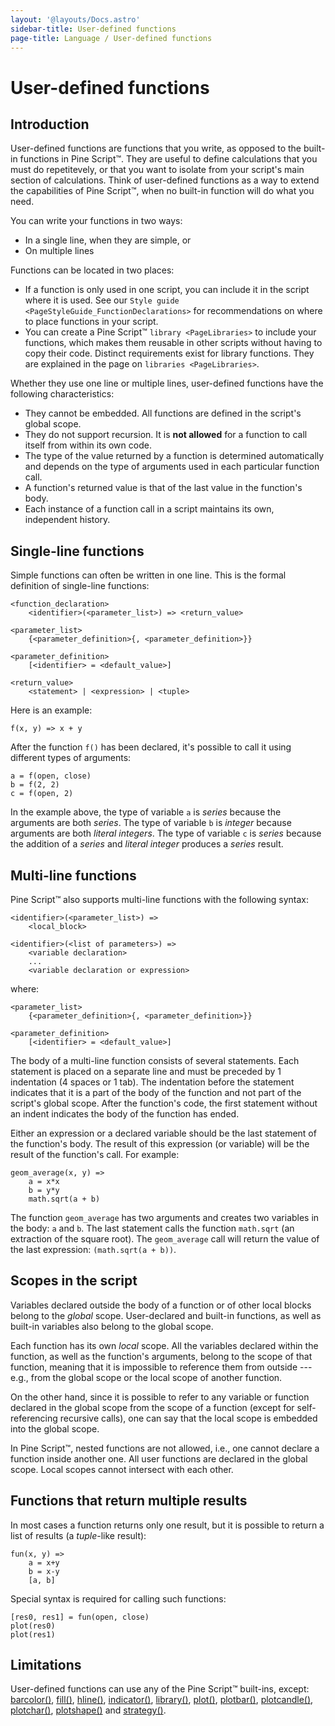 ```yaml
---
layout: '@layouts/Docs.astro'
sidebar-title: User-defined functions
page-title: Language / User-defined functions
---
```


# User-defined functions 


## Introduction

User-defined functions are functions that you write, as opposed to the
built-in functions in Pine Script™. They are useful to define
calculations that you must do repetitevely, or that you want to isolate
from your script\'s main section of calculations. Think of user-defined
functions as a way to extend the capabilities of Pine Script™, when no
built-in function will do what you need.

You can write your functions in two ways:

-   In a single line, when they are simple, or
-   On multiple lines

Functions can be located in two places:

-   If a function is only used in one script, you can include it in the
    script where it is used. See our
    `Style guide <PageStyleGuide_FunctionDeclarations>` for recommendations on where to place functions in your
    script.
-   You can create a Pine Script™
    `library <PageLibraries>` to include
    your functions, which makes them reusable in other scripts without
    having to copy their code. Distinct requirements exist for library
    functions. They are explained in the page on
    `libraries <PageLibraries>`.

Whether they use one line or multiple lines, user-defined functions have
the following characteristics:

-   They cannot be embedded. All functions are defined in the script\'s
    global scope.
-   They do not support recursion. It is **not allowed** for a function
    to call itself from within its own code.
-   The type of the value returned by a function is determined
    automatically and depends on the type of arguments used in each
    particular function call.
-   A function\'s returned value is that of the last value in the
    function\'s body.
-   Each instance of a function call in a script maintains its own,
    independent history.

## Single-line functions

Simple functions can often be written in one line. This is the formal
definition of single-line functions:

``` text
<function_declaration>
    <identifier>(<parameter_list>) => <return_value>

<parameter_list>
    {<parameter_definition>{, <parameter_definition>}}

<parameter_definition>
    [<identifier> = <default_value>]

<return_value>
    <statement> | <expression> | <tuple>
```

Here is an example:

    f(x, y) => x + y

After the function `f()` has been declared, it\'s possible to call it
using different types of arguments:

    a = f(open, close)
    b = f(2, 2)
    c = f(open, 2)

In the example above, the type of variable `a` is *series* because the
arguments are both *series*. The type of variable `b` is *integer*
because arguments are both *literal integers*. The type of variable `c`
is *series* because the addition of a *series* and *literal integer*
produces a *series* result.

## Multi-line functions

Pine Script™ also supports multi-line functions with the following
syntax:

``` text
<identifier>(<parameter_list>) => 
    <local_block>

<identifier>(<list of parameters>) =>
    <variable declaration>
    ...
    <variable declaration or expression>
```

where:

``` text
<parameter_list>
    {<parameter_definition>{, <parameter_definition>}}

<parameter_definition>
    [<identifier> = <default_value>]
```

The body of a multi-line function consists of several statements. Each
statement is placed on a separate line and must be preceded by 1
indentation (4 spaces or 1 tab). The indentation before the statement
indicates that it is a part of the body of the function and not part of
the script\'s global scope. After the function\'s code, the first
statement without an indent indicates the body of the function has
ended.

Either an expression or a declared variable should be the last statement
of the function\'s body. The result of this expression (or variable)
will be the result of the function\'s call. For example:

    geom_average(x, y) =>
        a = x*x
        b = y*y
        math.sqrt(a + b)

The function `geom_average` has two arguments and creates two variables
in the body: `a` and `b`. The last statement calls the function
`math.sqrt` (an extraction of the square root). The `geom_average` call
will return the value of the last expression: `(math.sqrt(a + b))`.

## Scopes in the script

Variables declared outside the body of a function or of other local
blocks belong to the *global* scope. User-declared and built-in
functions, as well as built-in variables also belong to the global
scope.

Each function has its own *local* scope. All the variables declared
within the function, as well as the function\'s arguments, belong to the
scope of that function, meaning that it is impossible to reference them
from outside \-\-- e.g., from the global scope or the local scope of
another function.

On the other hand, since it is possible to refer to any variable or
function declared in the global scope from the scope of a function
(except for self-referencing recursive calls), one can say that the
local scope is embedded into the global scope.

In Pine Script™, nested functions are not allowed, i.e., one cannot
declare a function inside another one. All user functions are declared
in the global scope. Local scopes cannot intersect with each other.

## Functions that return multiple results

In most cases a function returns only one result, but it is possible to
return a list of results (a *tuple*-like result):

    fun(x, y) =>
        a = x+y
        b = x-y
        [a, b]

Special syntax is required for calling such functions:

    [res0, res1] = fun(open, close)
    plot(res0)
    plot(res1)

## Limitations

User-defined functions can use any of the Pine Script™ built-ins,
except:
[barcolor()](https://www.tradingview.com/pine-script-reference/v5/#fun_barcolor),
[fill()](https://www.tradingview.com/pine-script-reference/v5/#fun_fill),
[hline()](https://www.tradingview.com/pine-script-reference/v5/#fun_hline),
[indicator()](https://www.tradingview.com/pine-script-reference/v5/#fun_indicator),
[library()](https://www.tradingview.com/pine-script-reference/v5/#fun_library),
[plot()](https://www.tradingview.com/pine-script-reference/v5/#fun_plot),
[plotbar()](https://www.tradingview.com/pine-script-reference/v5/#fun_plotbar),
[plotcandle()](https://www.tradingview.com/pine-script-reference/v5/#fun_plotcandle),
[plotchar()](https://www.tradingview.com/pine-script-reference/v5/#fun_plotchar),
[plotshape()](https://www.tradingview.com/pine-script-reference/v5/#fun_plotshape)
and
[strategy()](https://www.tradingview.com/pine-script-reference/v5/#fun_strategy).


